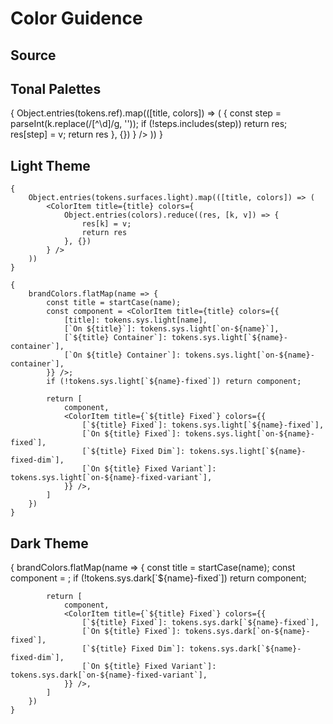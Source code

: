 
<Meta title="Colors" />

# Color Guidence

## Source

<ColorPalette>
    <ColorItem title="Seed" colors={[tokens.source.seed]} />
</ColorPalette>

## Tonal Palettes


<ColorPalette>
    {
        Object.entries(tokens.ref).map(([title, colors]) => (
            <ColorItem title={startCase(title)} colors={
                    Object.entries(colors).reduce((res, [k, v]) => {
                        const step = parseInt(k.replace(/[^\d]/g, ''));
                        if (!steps.includes(step)) return res;
                        res[step] = v;
                        return res
                    }, {})
            } />
        ))
    }
</ColorPalette>

## Light Theme


<ColorPalette>


    {
        Object.entries(tokens.surfaces.light).map(([title, colors]) => (
            <ColorItem title={title} colors={
                Object.entries(colors).reduce((res, [k, v]) => {
                    res[k] = v;
                    return res
                }, {})
            } />
        ))
    }

    {
        brandColors.flatMap(name => {
            const title = startCase(name);
            const component = <ColorItem title={title} colors={{
                [title]: tokens.sys.light[name],
                [`On ${title}`]: tokens.sys.light[`on-${name}`],
                [`${title} Container`]: tokens.sys.light[`${name}-container`],
                [`On ${title} Container`]: tokens.sys.light[`on-${name}-container`],
            }} />;
            if (!tokens.sys.light[`${name}-fixed`]) return component;

            return [
                component,
                <ColorItem title={`${title} Fixed`} colors={{
                    [`${title} Fixed`]: tokens.sys.light[`${name}-fixed`],
                    [`On ${title} Fixed`]: tokens.sys.light[`on-${name}-fixed`],
                    [`${title} Fixed Dim`]: tokens.sys.light[`${name}-fixed-dim`],
                    [`On ${title} Fixed Variant`]: tokens.sys.light[`on-${name}-fixed-variant`],
                }} />,
            ]
        })
    }
</ColorPalette>

## Dark Theme

<ColorPalette>
    {
        brandColors.flatMap(name => {
            const title = startCase(name);
            const component = <ColorItem title={title} colors={{
                [title]: tokens.sys.dark[name],
                [`On ${title}`]: tokens.sys.dark[`on-${name}`],
                [`${title} Container`]: tokens.sys.dark[`${name}-container`],
                [`On ${title} Container`]: tokens.sys.dark[`on-${name}-container`],
            }} />;
            if (!tokens.sys.dark[`${name}-fixed`]) return component;

            return [
                component,
                <ColorItem title={`${title} Fixed`} colors={{
                    [`${title} Fixed`]: tokens.sys.dark[`${name}-fixed`],
                    [`On ${title} Fixed`]: tokens.sys.dark[`on-${name}-fixed`],
                    [`${title} Fixed Dim`]: tokens.sys.dark[`${name}-fixed-dim`],
                    [`On ${title} Fixed Variant`]: tokens.sys.dark[`on-${name}-fixed-variant`],
                }} />,
            ]
        })
    }
</ColorPalette>
